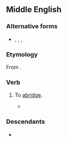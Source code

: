 ==Middle English==

===Alternative forms===
* {{l|enm|abregen}}, {{l|enm|abriggen}}, {{l|enm|abrigen}}, {{l|enm|obriggen}}

===Etymology===

From {{bor|enm|fro|abreger}}.

===Verb===
{{head|enm|verb}}

# To [[abridge]].
#* {{rfdate|enm|more bibliographic particulars needed}} {{quote-book|lang=enm|nodate=yes|year=| passage=Al mowe they yet tho dayes wel '''abregge'''|author={{w|Chaucer}}|title=The Knight's Tale}}

===Descendants===

* {{desc|en|abridge}}